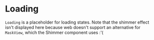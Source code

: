 

<Meta title="WIP/Components/Loading" component={BoxLoader} />


# Loading

`Loading` is a placeholder for loading states. Note that the shimmer effect isn't displayed here because web doesn't support an alternative for `MaskView`, which the Shimmer component uses :'(

<Canvas>
  <Story name="default" args={{}}>
    <BoxLoader height={50} />
  </Story>
</Canvas>

<ArgsTable story="default" />
